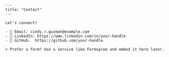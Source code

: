 ```         
---
title: "Contact"
---

Let’s connect!

- 📧 Email: cindy.r.guzman@example.com
- 💼 LinkedIn: https://www.linkedin.com/in/your-handle
- 🐙 GitHub:  https://github.com/your-handle

> Prefer a form? Use a service like Formspree and embed it here later.
```